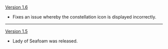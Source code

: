 {{Change History/Header}}
[[Version 1.6]]
* Fixes an issue whereby the constellation icon is displayed incorrectly.
----
[[Version 1.5]]
* Lady of Seafoam was released.